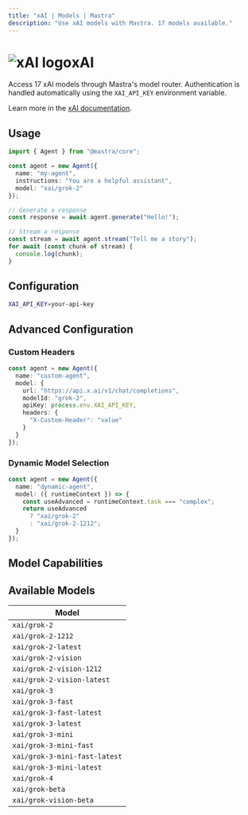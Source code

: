 ```yaml
---
title: "xAI | Models | Mastra"
description: "Use xAI models with Mastra. 17 models available."
---
```



# <img src="https://models.dev/logos/xai.svg" alt="xAI logo" className="inline w-8 h-8 mr-2 align-middle dark:invert dark:brightness-0 dark:contrast-200" />xAI

Access 17 xAI models through Mastra's model router. Authentication is handled automatically using the `XAI_API_KEY` environment variable.

Learn more in the [xAI documentation](https://docs.x.ai/docs/models).

## Usage

```typescript
import { Agent } from "@mastra/core";

const agent = new Agent({
  name: "my-agent",
  instructions: "You are a helpful assistant",
  model: "xai/grok-2"
});

// Generate a response
const response = await agent.generate("Hello!");

// Stream a response
const stream = await agent.stream("Tell me a story");
for await (const chunk of stream) {
  console.log(chunk);
}
```

## Configuration

```bash
XAI_API_KEY=your-api-key
```

## Advanced Configuration

### Custom Headers

```typescript
const agent = new Agent({
  name: "custom-agent",
  model: {
    url: "https://api.x.ai/v1/chat/completions",
    modelId: "grok-2",
    apiKey: process.env.XAI_API_KEY,
    headers: {
      "X-Custom-Header": "value"
    }
  }
});
```

### Dynamic Model Selection

```typescript
const agent = new Agent({
  name: "dynamic-agent",
  model: ({ runtimeContext }) => {
    const useAdvanced = runtimeContext.task === "complex";
    return useAdvanced 
      ? "xai/grok-2"
      : "xai/grok-2-1212";
  }
});
```

## Model Capabilities

<ProviderCapabilitiesTable providerId="xai" limit={10} />

## Available Models

| Model |
|-------|
| `xai/grok-2` |
| `xai/grok-2-1212` |
| `xai/grok-2-latest` |
| `xai/grok-2-vision` |
| `xai/grok-2-vision-1212` |
| `xai/grok-2-vision-latest` |
| `xai/grok-3` |
| `xai/grok-3-fast` |
| `xai/grok-3-fast-latest` |
| `xai/grok-3-latest` |
| `xai/grok-3-mini` |
| `xai/grok-3-mini-fast` |
| `xai/grok-3-mini-fast-latest` |
| `xai/grok-3-mini-latest` |
| `xai/grok-4` |
| `xai/grok-beta` |
| `xai/grok-vision-beta` |
